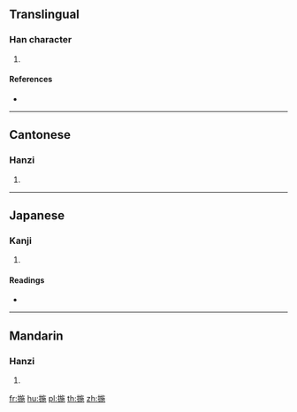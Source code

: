 ==Translingual==

===Han character===
{{Han char|rn=64|rad=手|as=09|sn=12|four=58012|canj=QYSD|ids=⿰扌施}}

# {{defn|Han|sort=手09}}

====References====
* {{Han ref|kx=0442.010|dkj=12348|dj=0793.030|hdz=31923.080|uh=63D3|ud=25555|bh=D969|bd=55657}}

----

==Cantonese==

===Hanzi===
{{yue-hanzi|jyut=[[ci3]]|y=chi3}}

# {{defn|lang=yue|sort=手09}}

----

==Japanese==

===Kanji===
{{ja-kanji|grade=|rs=手09}}

# {{defn|lang=ja|sort=手09}}

====Readings====
* {{ja-readings|on=[[し]] (shi)|kun=[[とる]] (toru)}}

----

==Mandarin==

===Hanzi===
{{cmn-hanzi|pin=[[shì]] ([[shi4]])|wg=shih<sup>4</sup>}}

# {{defn|lang=cmn|sort=手09}}

[[fr:揓]]
[[hu:揓]]
[[pl:揓]]
[[th:揓]]
[[zh:揓]]